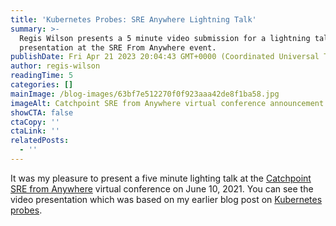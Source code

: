 ```yaml
---
title: 'Kubernetes Probes: SRE Anywhere Lightning Talk'
summary: >-
  Regis Wilson presents a 5 minute video submission for a lightning talk
  presentation at the SRE From Anywhere event.
publishDate: Fri Apr 21 2023 20:04:43 GMT+0000 (Coordinated Universal Time)
author: regis-wilson
readingTime: 5
categories: []
mainImage: /blog-images/63bf7e512270f0f923aaa42de8f1ba58.jpg
imageAlt: Catchpoint SRE from Anywhere virtual conference announcement banner
showCTA: false
ctaCopy: ''
ctaLink: ''
relatedPosts:
  - ''
---
```


It was my pleasure to present a five minute lighting talk at the [Catchpoint SRE from Anywhere](https://www.catchpoint.com/sre/from-anywhere-2021) virtual conference on June 10, 2021. You can see the video presentation which was based on my earlier blog post on [Kubernetes probes](https://releasehub.com/blog/kubernetes-health-checks-2-ways-to-improve-stability).
